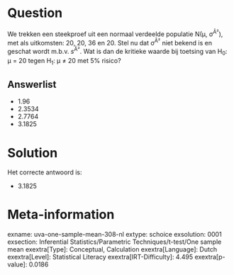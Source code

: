 Question
========

We trekken een steekproef uit een normaal verdeelde populatie N(μ,
σ^Â²^), met als uitkomsten: 20, 20, 36 en 20. Stel nu dat σ^Â²^ niet
bekend is en geschat wordt m.b.v. *s*^Â²^. Wat is dan de kritieke waarde
bij toetsing van H~0~: μ = 20 tegen H~1~: μ ≠ 20 met 5% risico?


Answerlist
----------

* 1.96
* 2.3534
* 2.7764
* 3.1825

Solution
========

Het correcte antwoord is: 

* 3.1825

Meta-information
================
exname: uva-one-sample-mean-308-nl
extype: schoice
exsolution: 0001
exsection: Inferential Statistics/Parametric Techniques/t-test/One sample mean
exextra[Type]: Conceptual, Calculation
exextra[Language]: Dutch
exextra[Level]: Statistical Literacy
exextra[IRT-Difficulty]: 4.495
exextra[p-value]: 0.0186
